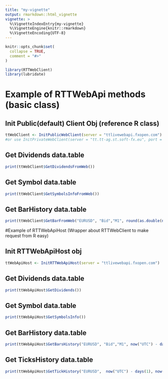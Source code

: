 ```yaml
---
title: "my-vignette"
output: rmarkdown::html_vignette
vignette: >
  %\VignetteIndexEntry{my-vignette}
  %\VignetteEngine{knitr::rmarkdown}
  %\VignetteEncoding{UTF-8}
---
```


```r
knitr::opts_chunk$set(
  collapse = TRUE,
  comment = "#>"
)
```

```r
library(RTTWebClient)
library(lubridate)
```

# Example of RTTWebApi methods (basic class)

## Init Public(default) Client Obj (reference R class)
```r
ttWebClient <- InitPublicWebClient(server = "ttlivewebapi.fxopen.com")
#or use InitPrivateWebClient(server = "tt.tt-ag.st.soft-fx.eu", port = 8443, id = "", key = "", secret = "") to set a private connect. Need set HMAC id, key and secret
```

## Get Dividends data.table
```r
print(ttWebClient$GetDividendsFromWeb())
```

## Get Symbol data.table
```r
print(ttWebClient$GetSymbolsInfoFromWeb())
```

## Get BarHistory data.table
```r
print(ttWebClient$GetBarFromWeb("EURUSD", "Bid","M1", round(as.double(now("UTC")) * 1000), count = -10))
```


#Example of RTTWebApiHost (Wrapper about RTTWebClient to make request from R easy)

## Init RTTWebApiHost obj
```r
ttWebApiHost <- InitRTTWebApiHost(server = "ttlivewebapi.fxopen.com")
```

## Get Dividends data.table
```r
print(ttWebApiHost$GetDividends())
```

## Get Symbol data.table
```r
print(ttWebApiHost$GetSymbolsInfo())
```

## Get BarHistory data.table
```r
print(ttWebApiHost$GetBarsHistory("EURUSD", "Bid","M1", now("UTC") - days(1), now("UTC")))
```

## Get TicksHistory data.table
```r
print(ttWebApiHost$GetTickHistory("EURUSD",  now("UTC") - days(1), now("UTC")))
```

